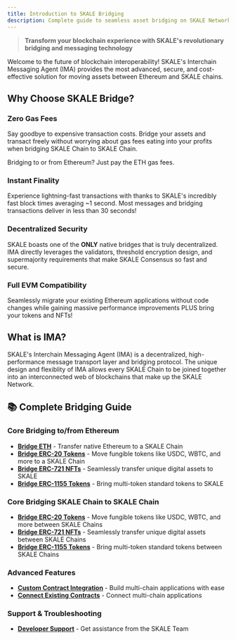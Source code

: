 ```yaml
---
title: Introduction to SKALE Bridging
description: Complete guide to seamless asset bridging on SKALE Network - Zero gas fees, instant finality, and enterprise-grade security
---
```



> **Transform your blockchain experience with SKALE's revolutionary bridging and messaging technology**

Welcome to the future of blockchain interoperability! SKALE's Interchain Messaging Agent (IMA) provides the most advanced, secure, and cost-effective solution for moving assets between Ethereum and SKALE chains.

## Why Choose SKALE Bridge?

### **Zero Gas Fees** 
Say goodbye to expensive transaction costs. Bridge your assets and transact freely without worrying about gas fees eating into your profits when bridging SKALE Chain to SKALE Chain.

<Aside type="note">
Bridging to or from Ethereum? Just pay the ETH gas fees.
</Aside>

### **Instant Finality**
Experience lightning-fast transactions with thanks to SKALE's incredibly fast block times averaging ~1 second. Most messages and bridging transactions deliver in less than 30 seconds!

### **Decentralized Security**
SKALE boasts one of the **ONLY** native bridges that is truly decentralized. IMA directly leverages the validators, threshold encryption design, and supermajority requirements that make SKALE Consensus so fast and secure.

### **Full EVM Compatibility**
Seamlessly migrate your existing Ethereum applications without code changes while gaining massive performance improvements PLUS bring your tokens and NFTs!

## What is IMA? 

SKALE's Interchain Messaging Agent (IMA) is a decentralized, high-performance message transport layer and bridging protocol.
The unique design and flexiblity of IMA allows every SKALE Chain to be joined together into an interconnected web of blockchains that make up the SKALE Network.

## 📚 Complete Bridging Guide

### **Core Bridging to/from Ethereum**
- **[Bridge ETH](/skale-bridge/ethereum/bridge-eth)** - Transfer native Ethereum to a SKALE Chain
- **[Bridge ERC-20 Tokens](/skale-bridge/ethereum/bridge-erc20)** - Move fungible tokens like USDC, WBTC, and more to a SKALE Chain
- **[Bridge ERC-721 NFTs](/skale-bridge/ethereum/bridge-erc721)** - Seamlessly transfer unique digital assets to SKALE
- **[Bridge ERC-1155 Tokens](/skale-bridge/ethereum/bridge-erc1155)** - Bring multi-token standard tokens to SKALE

### **Core Bridging SKALE Chain to SKALE Chain**
- **[Bridge ERC-20 Tokens](/skale-bridge/skale/bridge-erc20)** - Move fungible tokens like USDC, WBTC, and more between SKALE Chains
- **[Bridge ERC-721 NFTs](/skale-bridge/skale/bridge-erc721)** - Seamlessly transfer unique digital assets between SKALE Chains
- **[Bridge ERC-1155 Tokens](/skale-bridge/skale/bridge-erc1155)** - Bring multi-token standard tokens between SKALE Chains

### **Advanced Features**
- **[Custom Contract Integration](/skale-bridge/messaging-layer/create-custom-contracts)** - Build multi-chain applications with ease
- **[Connect Existing Contracts](/skale-bridge/messaging-layer/connect-custom-contracts)** - Connect multi-chain applications



### **Support & Troubleshooting**
- **[Developer Support](https://discord.gg/skale)** - Get assistance from the SKALE Team